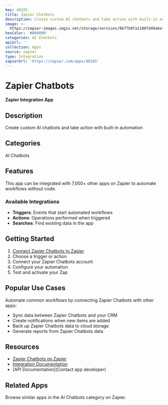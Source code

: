 ```yaml
---
key: 40105
title: Zapier Chatbots
description: Create custom AI chatbots and take action with built-in automation
image: >-
  https://zapier-images.imgix.net/storage/services/9b77b8fa1180fd49a6afd22b5801d0de.png?auto=format%2Ccompress&ixlib=python-3.0.0&q=50
hexColor: '#000000'
categories: AI Chatbots
apiUrl: ''
collection: Apps
source: zapier
type: Integration
zapierUrl: 'https://zapier.com/apps/40105'
---
```

# Zapier Chatbots

**Zapier Integration App**

## Description

Create custom AI chatbots and take action with built-in automation

## Categories

AI Chatbots

## Features

This app can be integrated with 7,000+ other apps on Zapier to automate workflows without code.

### Available Integrations

- **Triggers**: Events that start automated workflows
- **Actions**: Operations performed when triggered
- **Searches**: Find existing data in the app

## Getting Started

1. [Connect Zapier Chatbots to Zapier](https://zapier.com/apps/40105)
2. Choose a trigger or action
3. Connect your Zapier Chatbots account
4. Configure your automation
5. Test and activate your Zap

## Popular Use Cases

Automate common workflows by connecting Zapier Chatbots with other apps:

- Sync data between Zapier Chatbots and your CRM
- Create notifications when new items are added
- Back up Zapier Chatbots data to cloud storage
- Generate reports from Zapier Chatbots data

## Resources

- [Zapier Chatbots on Zapier](https://zapier.com/apps/40105)
- [Integration Documentation](https://zapier.com/apps/40105/integrations)
- [API Documentation](Contact app developer)

## Related Apps

Browse similar apps in the AI Chatbots category on Zapier.
